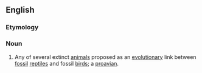 ==English==

===Etymology===
{{prefix|proto|bird|lang=en}}

===Noun===
{{en-noun}}

# {{label|en|informal}} Any of several extinct [[animal]]s proposed as an [[evolutionary]] link between [[fossil]] [[reptile]]s and fossil [[bird]]s; a [[proavian]].